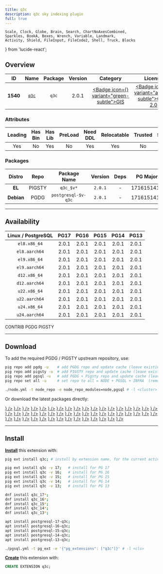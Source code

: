 ```yaml
---
title: q3c
description: q3c sky indexing plugin
full: true
---
```


    Scale, Clock, Globe, Brain, Search, ChartNoAxesCombined,
    Sparkles, BookA, Boxes, Wrench, Variable, Landmark,
    Activity, Shield, FileInput, FileCode2, Shell, Truck, Blocks
} from 'lucide-react';

## Overview

| <TooltipIconButton tooltip="Extension unique identifier" side="top">ID</TooltipIconButton> | <TooltipIconButton tooltip="Extension name" side="top">Name</TooltipIconButton> | <TooltipIconButton tooltip="Package name for installation" side="top">Package</TooltipIconButton> | <TooltipIconButton tooltip="Latest available extension version" side="top">Version</TooltipIconButton> | <TooltipIconButton tooltip="Extension category" side="top">Category</TooltipIconButton> | <TooltipIconButton tooltip="Open source license" side="top">License</TooltipIconButton> | <TooltipIconButton tooltip="Programming language" side="top">Lang</TooltipIconButton> |
|:--------:|:--------:|:----------:|:--------------:|:---------------------------------------:|:------------------------------------------------------:|:----:|
| **1540** | [`q3c`](https://github.com/segasai/q3c) | `q3c` | 2.0.1 | <a href="/ext/gis" className="no-underline"><Badge icon={<Globe />} variant="green-subtle">GIS</Badge></a> | <a href="/ext/list/license#gpl-20" className="no-underline"><Badge icon={<Scale />} variant="amber-subtle">GPL-2.0</Badge></a> | <a href="/ext/list/lang#c"><Badge icon={<FileCode2 />} variant="blue-subtle">C</Badge></a> |

### Attributes

| <TooltipIconButton tooltip="The Primary Leading extension in the Package" side="top">Leading</TooltipIconButton> | <TooltipIconButton tooltip="Contains binary utils" side="top">Has Bin</TooltipIconButton> | <TooltipIconButton tooltip="Contains .so shared library files" side="top">Has Lib</TooltipIconButton> | <TooltipIconButton tooltip="Requires preloading via shared_preload_libraries" side="top">PreLoad</TooltipIconButton> | <TooltipIconButton tooltip="Requires CREATE EXTENSION DDL command" side="top">Need DDL</TooltipIconButton> | <TooltipIconButton tooltip="Can be installed in any schema" side="top">Relocatable</TooltipIconButton> | <TooltipIconButton tooltip="Can be created by non-superuser" side="top">Trusted</TooltipIconButton> | <TooltipIconButton tooltip="Schemas used by this extension" side="top">Schemas</TooltipIconButton> |
|:-------:|:-------:|:-------:|:-------:|:--------:|:-----------:|:-------:|:-------:|
| Yes | No | Yes | No | Yes | Yes | No | - |

### Packages

| <TooltipIconButton tooltip="Linux distribution family, EL or Debian" side="top">Distro</TooltipIconButton> | <TooltipIconButton tooltip="Package repository" side="top">Repo</TooltipIconButton> | <TooltipIconButton tooltip="The RPM/DEB Package Name Pattern (replace $v with real pg major)" side="top">Package Name</TooltipIconButton> | <TooltipIconButton tooltip="Latest package version" side="top">Version</TooltipIconButton> | <TooltipIconButton tooltip="RPM/DEB Package dependencies" side="top">Deps</TooltipIconButton> | <TooltipIconButton tooltip="Available in these PostgreSQL Major Versions" side="top">PG Major</TooltipIconButton> |
|:----------:|:--------:|:------------------------:|:-----------:|:------------:|:------------------:|
|   **EL**   | <Badge variant="amber-subtle"><span className="font-bold">PIGSTY</span></Badge> | `q3c_$v*` | `2.0.1` | - | <Badge variant="green-subtle">17</Badge><Badge variant="green-subtle">16</Badge><Badge variant="green-subtle">15</Badge><Badge variant="green-subtle">14</Badge><Badge variant="green-subtle">13</Badge> |
| **Debian** | <Badge variant="blue-subtle"><span className="font-bold">PGDG</span></Badge> | `postgresql-$v-q3c` | `2.0.1` | - | <Badge variant="green-subtle">17</Badge><Badge variant="green-subtle">16</Badge><Badge variant="green-subtle">15</Badge><Badge variant="green-subtle">14</Badge><Badge variant="green-subtle">13</Badge> |



------

## Availability

| <TooltipIconButton tooltip="Linux Distro Arch / PostgreSQL Major Version" side="top">Linux / PostgreSQL </TooltipIconButton> | **PG17** | **PG16** | **PG15** | **PG14** | **PG13** |
|:-----:|:-----:|:-----:|:-----:|:-----:|:-----:|
| `el8.x86_64` | <Badge variant="amber-subtle">2.0.1</Badge> | <Badge variant="amber-subtle">2.0.1</Badge> | <Badge variant="amber-subtle">2.0.1</Badge> | <Badge variant="amber-subtle">2.0.1</Badge> | <Badge variant="amber-subtle">2.0.1</Badge> |
| `el8.aarch64` | <Badge variant="amber-subtle">2.0.1</Badge> | <Badge variant="amber-subtle">2.0.1</Badge> | <Badge variant="amber-subtle">2.0.1</Badge> | <Badge variant="amber-subtle">2.0.1</Badge> | <Badge variant="amber-subtle">2.0.1</Badge> |
| `el9.x86_64` | <Badge variant="amber-subtle">2.0.1</Badge> | <Badge variant="amber-subtle">2.0.1</Badge> | <Badge variant="amber-subtle">2.0.1</Badge> | <Badge variant="amber-subtle">2.0.1</Badge> | <Badge variant="amber-subtle">2.0.1</Badge> |
| `el9.aarch64` | <Badge variant="amber-subtle">2.0.1</Badge> | <Badge variant="amber-subtle">2.0.1</Badge> | <Badge variant="amber-subtle">2.0.1</Badge> | <Badge variant="amber-subtle">2.0.1</Badge> | <Badge variant="amber-subtle">2.0.1</Badge> |
| `d12.x86_64` | <Badge variant="blue-subtle">2.0.1</Badge> | <Badge variant="blue-subtle">2.0.1</Badge> | <Badge variant="blue-subtle">2.0.1</Badge> | <Badge variant="blue-subtle">2.0.1</Badge> | <Badge variant="blue-subtle">2.0.1</Badge> |
| `d12.aarch64` | <Badge variant="blue-subtle">2.0.1</Badge> | <Badge variant="blue-subtle">2.0.1</Badge> | <Badge variant="blue-subtle">2.0.1</Badge> | <Badge variant="blue-subtle">2.0.1</Badge> | <Badge variant="blue-subtle">2.0.1</Badge> |
| `u22.x86_64` | <Badge variant="blue-subtle">2.0.1</Badge> | <Badge variant="blue-subtle">2.0.1</Badge> | <Badge variant="blue-subtle">2.0.1</Badge> | <Badge variant="blue-subtle">2.0.1</Badge> | <Badge variant="blue-subtle">2.0.1</Badge> |
| `u22.aarch64` | <Badge variant="blue-subtle">2.0.1</Badge> | <Badge variant="blue-subtle">2.0.1</Badge> | <Badge variant="blue-subtle">2.0.1</Badge> | <Badge variant="blue-subtle">2.0.1</Badge> | <Badge variant="blue-subtle">2.0.1</Badge> |
| `u24.x86_64` | <Badge variant="blue-subtle">2.0.1</Badge> | <Badge variant="blue-subtle">2.0.1</Badge> | <Badge variant="blue-subtle">2.0.1</Badge> | <Badge variant="blue-subtle">2.0.1</Badge> | <Badge variant="blue-subtle">2.0.1</Badge> |
| `u24.aarch64` | <Badge variant="blue-subtle">2.0.1</Badge> | <Badge variant="blue-subtle">2.0.1</Badge> | <Badge variant="blue-subtle">2.0.1</Badge> | <Badge variant="blue-subtle">2.0.1</Badge> | <Badge variant="blue-subtle">2.0.1</Badge> |

<Badge variant="green-subtle"><span className="font-black">CONTRIB</span></Badge> <Badge variant="blue-subtle"><span className="font-black">PGDG</span></Badge> <Badge variant="amber-subtle"><span className="font-black">PIGSTY</span></Badge>

------

## Download

To add the required PGDG / PIGSTY upstream repository, use:

```bash tab="pig"
pig repo add pgdg -u    # add PGDG repo and update cache (leave existing repos)
pig repo add pigsty -u  # add PIGSTY repo and update cache (leave existing repos)
pig repo add pgsql -u   # add PGDG + Pigsty repo and update cache (leave existing repos)
pig repo set all -u     # set repo to all = NODE + PGSQL + INFRA  (remove existing repos)
```
```bash tab="pigsty"
./node.yml -t node_repo -e node_repo_modules=node,pgsql # -l <cluster>
```

Or download the latest packages directly:

<Files>
    <Folder name="el8.x86_64">
        <a href="https://repo.pigsty.io/yum/pgsql/el8.x86_64/q3c_17-2.0.1-1PIGSTY.el8.x86_64.rpm"><File name="q3c_17-2.0.1-1PIGSTY.el8.x86_64.rpm" icon={<Package className="text-emerald-500" />} /></a>
        <a href="https://repo.pigsty.io/yum/pgsql/el8.x86_64/q3c_16-2.0.1-1PIGSTY.el8.x86_64.rpm"><File name="q3c_16-2.0.1-1PIGSTY.el8.x86_64.rpm" icon={<Package className="text-emerald-500" />} /></a>
        <a href="https://repo.pigsty.io/yum/pgsql/el8.x86_64/q3c_15-2.0.1-1PIGSTY.el8.x86_64.rpm"><File name="q3c_15-2.0.1-1PIGSTY.el8.x86_64.rpm" icon={<Package className="text-emerald-500" />} /></a>
        <a href="https://repo.pigsty.io/yum/pgsql/el8.x86_64/q3c_14-2.0.1-1PIGSTY.el8.x86_64.rpm"><File name="q3c_14-2.0.1-1PIGSTY.el8.x86_64.rpm" icon={<Package className="text-emerald-500" />} /></a>
        <a href="https://repo.pigsty.io/yum/pgsql/el8.x86_64/q3c_13-2.0.1-1PIGSTY.el8.x86_64.rpm"><File name="q3c_13-2.0.1-1PIGSTY.el8.x86_64.rpm" icon={<Package className="text-emerald-500" />} /></a>
    </Folder>
    <Folder name="el8.aarch64">
        <a href="https://repo.pigsty.io/yum/pgsql/el8.aarch64/q3c_17-2.0.1-1PIGSTY.el8.aarch64.rpm"><File name="q3c_17-2.0.1-1PIGSTY.el8.aarch64.rpm" icon={<Package className="text-orange-500" />} /></a>
        <a href="https://repo.pigsty.io/yum/pgsql/el8.aarch64/q3c_16-2.0.1-1PIGSTY.el8.aarch64.rpm"><File name="q3c_16-2.0.1-1PIGSTY.el8.aarch64.rpm" icon={<Package className="text-orange-500" />} /></a>
        <a href="https://repo.pigsty.io/yum/pgsql/el8.aarch64/q3c_15-2.0.1-1PIGSTY.el8.aarch64.rpm"><File name="q3c_15-2.0.1-1PIGSTY.el8.aarch64.rpm" icon={<Package className="text-orange-500" />} /></a>
        <a href="https://repo.pigsty.io/yum/pgsql/el8.aarch64/q3c_14-2.0.1-1PIGSTY.el8.aarch64.rpm"><File name="q3c_14-2.0.1-1PIGSTY.el8.aarch64.rpm" icon={<Package className="text-orange-500" />} /></a>
        <a href="https://repo.pigsty.io/yum/pgsql/el8.aarch64/q3c_13-2.0.1-1PIGSTY.el8.aarch64.rpm"><File name="q3c_13-2.0.1-1PIGSTY.el8.aarch64.rpm" icon={<Package className="text-orange-500" />} /></a>
    </Folder>
    <Folder name="el9.x86_64">
        <a href="https://repo.pigsty.io/yum/pgsql/el9.x86_64/q3c_17-2.0.1-1PIGSTY.el9.x86_64.rpm"><File name="q3c_17-2.0.1-1PIGSTY.el9.x86_64.rpm" icon={<Package className="text-emerald-500" />} /></a>
        <a href="https://repo.pigsty.io/yum/pgsql/el9.x86_64/q3c_16-2.0.1-1PIGSTY.el9.x86_64.rpm"><File name="q3c_16-2.0.1-1PIGSTY.el9.x86_64.rpm" icon={<Package className="text-emerald-500" />} /></a>
        <a href="https://repo.pigsty.io/yum/pgsql/el9.x86_64/q3c_15-2.0.1-1PIGSTY.el9.x86_64.rpm"><File name="q3c_15-2.0.1-1PIGSTY.el9.x86_64.rpm" icon={<Package className="text-emerald-500" />} /></a>
        <a href="https://repo.pigsty.io/yum/pgsql/el9.x86_64/q3c_14-2.0.1-1PIGSTY.el9.x86_64.rpm"><File name="q3c_14-2.0.1-1PIGSTY.el9.x86_64.rpm" icon={<Package className="text-emerald-500" />} /></a>
        <a href="https://repo.pigsty.io/yum/pgsql/el9.x86_64/q3c_13-2.0.1-1PIGSTY.el9.x86_64.rpm"><File name="q3c_13-2.0.1-1PIGSTY.el9.x86_64.rpm" icon={<Package className="text-emerald-500" />} /></a>
    </Folder>
    <Folder name="el9.aarch64">
        <a href="https://repo.pigsty.io/yum/pgsql/el9.aarch64/q3c_17-2.0.1-1PIGSTY.el9.aarch64.rpm"><File name="q3c_17-2.0.1-1PIGSTY.el9.aarch64.rpm" icon={<Package className="text-orange-500" />} /></a>
        <a href="https://repo.pigsty.io/yum/pgsql/el9.aarch64/q3c_16-2.0.1-1PIGSTY.el9.aarch64.rpm"><File name="q3c_16-2.0.1-1PIGSTY.el9.aarch64.rpm" icon={<Package className="text-orange-500" />} /></a>
        <a href="https://repo.pigsty.io/yum/pgsql/el9.aarch64/q3c_15-2.0.1-1PIGSTY.el9.aarch64.rpm"><File name="q3c_15-2.0.1-1PIGSTY.el9.aarch64.rpm" icon={<Package className="text-orange-500" />} /></a>
        <a href="https://repo.pigsty.io/yum/pgsql/el9.aarch64/q3c_14-2.0.1-1PIGSTY.el9.aarch64.rpm"><File name="q3c_14-2.0.1-1PIGSTY.el9.aarch64.rpm" icon={<Package className="text-orange-500" />} /></a>
        <a href="https://repo.pigsty.io/yum/pgsql/el9.aarch64/q3c_13-2.0.1-1PIGSTY.el9.aarch64.rpm"><File name="q3c_13-2.0.1-1PIGSTY.el9.aarch64.rpm" icon={<Package className="text-orange-500" />} /></a>
    </Folder>
    <Folder name="d12.x86_64">
        <a href="https://apt.postgresql.org/pub/repos/apt/pool/main/p/postgresql-q3c/postgresql-17-q3c_2.0.1-4.pgdg120+1_arm64.deb"><File name="postgresql-17-q3c_2.0.1-4.pgdg120+1_arm64.deb" icon={<Box className="text-emerald-500" />} /></a>
        <a href="https://apt.postgresql.org/pub/repos/apt/pool/main/p/postgresql-q3c/postgresql-16-q3c_2.0.1-4.pgdg120+1_arm64.deb"><File name="postgresql-16-q3c_2.0.1-4.pgdg120+1_arm64.deb" icon={<Box className="text-emerald-500" />} /></a>
        <a href="https://apt.postgresql.org/pub/repos/apt/pool/main/p/postgresql-q3c/postgresql-15-q3c_2.0.1-4.pgdg120+1_arm64.deb"><File name="postgresql-15-q3c_2.0.1-4.pgdg120+1_arm64.deb" icon={<Box className="text-emerald-500" />} /></a>
        <a href="https://apt.postgresql.org/pub/repos/apt/pool/main/p/postgresql-q3c/postgresql-14-q3c_2.0.1-4.pgdg120+1_arm64.deb"><File name="postgresql-14-q3c_2.0.1-4.pgdg120+1_arm64.deb" icon={<Box className="text-emerald-500" />} /></a>
        <a href="https://apt.postgresql.org/pub/repos/apt/pool/main/p/postgresql-q3c/postgresql-13-q3c_2.0.1-4.pgdg120+1_arm64.deb"><File name="postgresql-13-q3c_2.0.1-4.pgdg120+1_arm64.deb" icon={<Box className="text-emerald-500" />} /></a>
    </Folder>
    <Folder name="d12.aarch64">
        <a href="https://apt.postgresql.org/pub/repos/apt/pool/main/p/postgresql-q3c/postgresql-17-q3c_2.0.1-4.pgdg120+1_amd64.deb"><File name="postgresql-17-q3c_2.0.1-4.pgdg120+1_amd64.deb" icon={<Box className="text-orange-500" />} /></a>
        <a href="https://apt.postgresql.org/pub/repos/apt/pool/main/p/postgresql-q3c/postgresql-16-q3c_2.0.1-4.pgdg120+1_amd64.deb"><File name="postgresql-16-q3c_2.0.1-4.pgdg120+1_amd64.deb" icon={<Box className="text-orange-500" />} /></a>
        <a href="https://apt.postgresql.org/pub/repos/apt/pool/main/p/postgresql-q3c/postgresql-15-q3c_2.0.1-4.pgdg120+1_amd64.deb"><File name="postgresql-15-q3c_2.0.1-4.pgdg120+1_amd64.deb" icon={<Box className="text-orange-500" />} /></a>
        <a href="https://apt.postgresql.org/pub/repos/apt/pool/main/p/postgresql-q3c/postgresql-14-q3c_2.0.1-4.pgdg120+1_amd64.deb"><File name="postgresql-14-q3c_2.0.1-4.pgdg120+1_amd64.deb" icon={<Box className="text-orange-500" />} /></a>
        <a href="https://apt.postgresql.org/pub/repos/apt/pool/main/p/postgresql-q3c/postgresql-13-q3c_2.0.1-4.pgdg120+1_amd64.deb"><File name="postgresql-13-q3c_2.0.1-4.pgdg120+1_amd64.deb" icon={<Box className="text-orange-500" />} /></a>
    </Folder>
    <Folder name="u22.x86_64">
        <a href="https://apt.postgresql.org/pub/repos/apt/pool/main/p/postgresql-q3c/postgresql-17-q3c_2.0.1-4.pgdg22.04+1_amd64.deb"><File name="postgresql-17-q3c_2.0.1-4.pgdg22.04+1_amd64.deb" icon={<Box className="text-emerald-500" />} /></a>
        <a href="https://apt.postgresql.org/pub/repos/apt/pool/main/p/postgresql-q3c/postgresql-16-q3c_2.0.1-4.pgdg22.04+1_amd64.deb"><File name="postgresql-16-q3c_2.0.1-4.pgdg22.04+1_amd64.deb" icon={<Box className="text-emerald-500" />} /></a>
        <a href="https://apt.postgresql.org/pub/repos/apt/pool/main/p/postgresql-q3c/postgresql-15-q3c_2.0.1-4.pgdg22.04+1_amd64.deb"><File name="postgresql-15-q3c_2.0.1-4.pgdg22.04+1_amd64.deb" icon={<Box className="text-emerald-500" />} /></a>
        <a href="https://apt.postgresql.org/pub/repos/apt/pool/main/p/postgresql-q3c/postgresql-14-q3c_2.0.1-4.pgdg22.04+1_amd64.deb"><File name="postgresql-14-q3c_2.0.1-4.pgdg22.04+1_amd64.deb" icon={<Box className="text-emerald-500" />} /></a>
        <a href="https://apt.postgresql.org/pub/repos/apt/pool/main/p/postgresql-q3c/postgresql-13-q3c_2.0.1-4.pgdg22.04+1_amd64.deb"><File name="postgresql-13-q3c_2.0.1-4.pgdg22.04+1_amd64.deb" icon={<Box className="text-emerald-500" />} /></a>
    </Folder>
    <Folder name="u22.aarch64">
        <a href="https://apt.postgresql.org/pub/repos/apt/pool/main/p/postgresql-q3c/postgresql-17-q3c_2.0.1-4.pgdg22.04+1_arm64.deb"><File name="postgresql-17-q3c_2.0.1-4.pgdg22.04+1_arm64.deb" icon={<Box className="text-orange-500" />} /></a>
        <a href="https://apt.postgresql.org/pub/repos/apt/pool/main/p/postgresql-q3c/postgresql-16-q3c_2.0.1-4.pgdg22.04+1_arm64.deb"><File name="postgresql-16-q3c_2.0.1-4.pgdg22.04+1_arm64.deb" icon={<Box className="text-orange-500" />} /></a>
        <a href="https://apt.postgresql.org/pub/repos/apt/pool/main/p/postgresql-q3c/postgresql-15-q3c_2.0.1-4.pgdg22.04+1_arm64.deb"><File name="postgresql-15-q3c_2.0.1-4.pgdg22.04+1_arm64.deb" icon={<Box className="text-orange-500" />} /></a>
        <a href="https://apt.postgresql.org/pub/repos/apt/pool/main/p/postgresql-q3c/postgresql-14-q3c_2.0.1-4.pgdg22.04+1_arm64.deb"><File name="postgresql-14-q3c_2.0.1-4.pgdg22.04+1_arm64.deb" icon={<Box className="text-orange-500" />} /></a>
        <a href="https://apt.postgresql.org/pub/repos/apt/pool/main/p/postgresql-q3c/postgresql-13-q3c_2.0.1-4.pgdg22.04+1_arm64.deb"><File name="postgresql-13-q3c_2.0.1-4.pgdg22.04+1_arm64.deb" icon={<Box className="text-orange-500" />} /></a>
    </Folder>
    <Folder name="u24.x86_64">
        <a href="https://apt.postgresql.org/pub/repos/apt/pool/main/p/postgresql-q3c/postgresql-17-q3c_2.0.1-4.pgdg24.04+1_amd64.deb"><File name="postgresql-17-q3c_2.0.1-4.pgdg24.04+1_amd64.deb" icon={<Box className="text-emerald-500" />} /></a>
        <a href="https://apt.postgresql.org/pub/repos/apt/pool/main/p/postgresql-q3c/postgresql-16-q3c_2.0.1-4.pgdg24.04+1_amd64.deb"><File name="postgresql-16-q3c_2.0.1-4.pgdg24.04+1_amd64.deb" icon={<Box className="text-emerald-500" />} /></a>
        <a href="https://apt.postgresql.org/pub/repos/apt/pool/main/p/postgresql-q3c/postgresql-15-q3c_2.0.1-4.pgdg24.04+1_amd64.deb"><File name="postgresql-15-q3c_2.0.1-4.pgdg24.04+1_amd64.deb" icon={<Box className="text-emerald-500" />} /></a>
        <a href="https://apt.postgresql.org/pub/repos/apt/pool/main/p/postgresql-q3c/postgresql-14-q3c_2.0.1-4.pgdg24.04+1_amd64.deb"><File name="postgresql-14-q3c_2.0.1-4.pgdg24.04+1_amd64.deb" icon={<Box className="text-emerald-500" />} /></a>
        <a href="https://apt.postgresql.org/pub/repos/apt/pool/main/p/postgresql-q3c/postgresql-13-q3c_2.0.1-4.pgdg24.04+1_amd64.deb"><File name="postgresql-13-q3c_2.0.1-4.pgdg24.04+1_amd64.deb" icon={<Box className="text-emerald-500" />} /></a>
    </Folder>
    <Folder name="u24.aarch64">
        <a href="https://apt.postgresql.org/pub/repos/apt/pool/main/p/postgresql-q3c/postgresql-17-q3c_2.0.1-4.pgdg24.04+1_arm64.deb"><File name="postgresql-17-q3c_2.0.1-4.pgdg24.04+1_arm64.deb" icon={<Box className="text-orange-500" />} /></a>
        <a href="https://apt.postgresql.org/pub/repos/apt/pool/main/p/postgresql-q3c/postgresql-16-q3c_2.0.1-4.pgdg24.04+1_arm64.deb"><File name="postgresql-16-q3c_2.0.1-4.pgdg24.04+1_arm64.deb" icon={<Box className="text-orange-500" />} /></a>
        <a href="https://apt.postgresql.org/pub/repos/apt/pool/main/p/postgresql-q3c/postgresql-15-q3c_2.0.1-4.pgdg24.04+1_arm64.deb"><File name="postgresql-15-q3c_2.0.1-4.pgdg24.04+1_arm64.deb" icon={<Box className="text-orange-500" />} /></a>
        <a href="https://apt.postgresql.org/pub/repos/apt/pool/main/p/postgresql-q3c/postgresql-14-q3c_2.0.1-4.pgdg24.04+1_arm64.deb"><File name="postgresql-14-q3c_2.0.1-4.pgdg24.04+1_arm64.deb" icon={<Box className="text-orange-500" />} /></a>
        <a href="https://apt.postgresql.org/pub/repos/apt/pool/main/p/postgresql-q3c/postgresql-13-q3c_2.0.1-4.pgdg24.04+1_arm64.deb"><File name="postgresql-13-q3c_2.0.1-4.pgdg24.04+1_arm64.deb" icon={<Box className="text-orange-500" />} /></a>
    </Folder>
</Files>

------

## Install

[**Install**](/docs/pgsql/extension/install) this extension with:

```bash tab="pig"
pig ext install q3c; # install by extension name, for the current active PG version

pig ext install q3c -v 17;   # install for PG 17
pig ext install q3c -v 16;   # install for PG 16
pig ext install q3c -v 15;   # install for PG 15
pig ext install q3c -v 14;   # install for PG 14
pig ext install q3c -v 13;   # install for PG 13
```
```bash tab="yum" 
dnf install q3c_17*;
dnf install q3c_16*;
dnf install q3c_15*;
dnf install q3c_14*;
dnf install q3c_13*;
```
```bash tab="apt" 
apt install postgresql-17-q3c;
apt install postgresql-16-q3c;
apt install postgresql-15-q3c;
apt install postgresql-14-q3c;
apt install postgresql-13-q3c;
```
```bash tab="ansible"
./pgsql.yml -t pg_ext -e '{"pg_extensions": ["q3c"]}' # -l <cls>
```

[**Create**](/docs/pgsql/extension/create) this extension with:

```sql
CREATE EXTENSION q3c;
```


